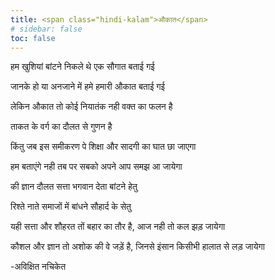 ```yaml
---
title: <span class="hindi-kalam">औकात</span>
# sidebar: false
toc: false
--- 
```

  <div class="hindi-kalam" onmousedown='return false;' onselectstart="return false;" oncopy="return false;" onpaste="return false;" oncut="return false;"><!-- # औकात -->

हम खुशियां बांटने निकले थे एक सौगात बताई गई

जानके हो या अनजाने में हमे हमारी औकात बताई गई

लेकिन औकात तो कोई नियातंक नही वक्त का फलन है

ताकत के वर्ग का दौलत से गुणन है

किंतु जब इस समीकरण पे शिक्षा और सादगी का घात छा जाएगा

हम बताएंगे नही तब पर सबको अपने आप समझ आ जायेगा

की ज्ञान दौलत सत्ता भगवान देता बांटने हेतु

रिश्ते नाते समाजों में बांधने सौहार्द के सेतु

यही सत्ता और शौहरत तों बहार का तौर है, आज नही तो कल झड़ जायेगा

कौशल और ज्ञान तो अशोक की वे जड़ें है, जिनसे इंसान किसीभी हालात से लड़ जायेगा

-अविक्षित नचिकेत

</div>